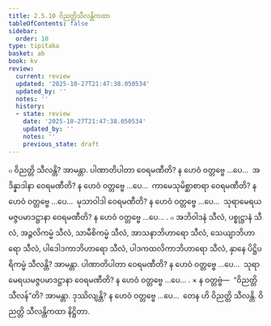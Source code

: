 ```yaml
---
title: 2.5.10 ဝိညတ္တိသီလန္တိကထာ
tableOfContents: false
sidebar:
  order: 10
type: tipitaka
basket: ab
book: kv
review:
  current: review
  updated: '2025-10-27T21:47:38.050534'
  updated_by: ''
  notes: ''
  history:
  - state: review
    date: '2025-10-27T21:47:38.050534'
    updated_by: ''
    notes: ''
    previous_state: draft
---
```



<ReviewStatus review={frontmatter.review} showDetails={true} />

<HypothesisAnnotation frontmatter={frontmatter} />

<DynamicBreadcrumb />

<Division number="601" book="kv" e="ch" v="32" p="321">

<Paragraph number="1998" book="kv">
๐ ဝိညတ္တိ သီလန္တိ? အာမန္တာ. ပါဏာတိပါတာ ဝေရမဏီတိ? န ဟေဝံ ဝတ္တဗ္ဗေ …ပေ…  အဒိန္နာဒါနာ ဝေရမဏီတိ? န ဟေဝံ ဝတ္တဗ္ဗေ …ပေ…  ကာမေသုမိစ္ဆာစာရာ ဝေရမဏီတိ? န ဟေဝံ ဝတ္တဗ္ဗေ …ပေ…  မုသာဝါဒါ ဝေရမဏီတိ? န ဟေဝံ ဝတ္တဗ္ဗေ …ပေ…  သုရာမေရယမဇ္ဇပမာဒဋ္ဌာနာ ဝေရမဏီတိ? န ဟေဝံ ဝတ္တဗ္ဗေ …ပေ… .
</Paragraph>

<Paragraph number="1999" book="kv">
๐ အဘိဝါဒနံ သီလံ, ပစ္စုဋ္ဌာနံ သီလံ, အဉ္ဇလိကမ္မံ သီလံ, သာမီစိကမ္မံ သီလံ, အာသနာဘိဟာရော သီလံ, သေယျာဘိဟာရော သီလံ, ပါဒေါဒကာဘိဟာရော သီလံ, ပါဒကထလိကာဘိဟာရော သီလံ, နှာနေ ပိဋ္ဌိပရိကမ္မံ သီလန္တိ? အာမန္တာ. ပါဏာတိပါတာ ဝေရမဏီတိ? န ဟေဝံ ဝတ္တဗ္ဗေ …ပေ…  သုရာမေရယမဇ္ဇပမာဒဋ္ဌာနာ ဝေရမဏီတိ? န ဟေဝံ ဝတ္တဗ္ဗေ …ပေ… .
</Paragraph>

</Division>
<Division number="602" book="kv" e="ch" v="32" p="322">

<Paragraph number="2000" book="kv">
× န ဝတ္တဗ္ဗံ—  “ဝိညတ္တိ သီလန်”တိ? အာမန္တာ. ဒုဿိလျန္တိ? န ဟေဝံ ဝတ္တဗ္ဗေ …ပေ…  တေန ဟိ ဝိညတ္တိ သီလန္တိ.

</Paragraph>
</Division>

<Paragraph number="2001" type="center" book="kv">
ဝိညတ္တိ သီလန္တိကထာ နိဋ္ဌိတာ.
</Paragraph>
